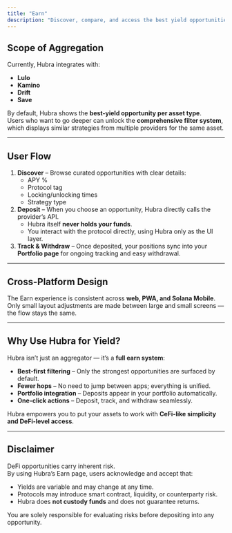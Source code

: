 ```yaml
---
title: "Earn"
description: "Discover, compare, and access the best yield opportunities on Solana - all in one cross-platform hub."
---
```


## Scope of Aggregation

Currently, Hubra integrates with:

- **Lulo**
- **Kamino**
- **Drift**
- **Save**

By default, Hubra shows the **best-yield opportunity per asset type**.\
Users who want to go deeper can unlock the **comprehensive filter system**, which displays similar strategies from multiple providers for the same asset.

---

## User Flow

1. **Discover** – Browse curated opportunities with clear details:
   - APY %
   - Protocol tag
   - Locking/unlocking times
   - Strategy type
2. **Deposit** – When you choose an opportunity, Hubra directly calls the provider’s API.
   - Hubra itself **never holds your funds**.
   - You interact with the protocol directly, using Hubra only as the UI layer.
3. **Track & Withdraw** – Once deposited, your positions sync into your **Portfolio page** for ongoing tracking and easy withdrawal.

---

## Cross-Platform Design

The Earn experience is consistent across **web, PWA, and Solana Mobile**.\
Only small layout adjustments are made between large and small screens — the flow stays the same.

---

## Why Use Hubra for Yield?

Hubra isn’t just an aggregator — it’s a **full earn system**:

- **Best-first filtering** – Only the strongest opportunities are surfaced by default.
- **Fewer hops** – No need to jump between apps; everything is unified.
- **Portfolio integration** – Deposits appear in your portfolio automatically.
- **One-click actions** – Deposit, track, and withdraw seamlessly.

Hubra empowers you to put your assets to work with **CeFi-like simplicity and DeFi-level access**.

---

## Disclaimer

DeFi opportunities carry inherent risk.\
By using Hubra’s Earn page, users acknowledge and accept that:

- Yields are variable and may change at any time.
- Protocols may introduce smart contract, liquidity, or counterparty risk.
- Hubra does **not custody funds** and does not guarantee returns.

You are solely responsible for evaluating risks before depositing into any opportunity.